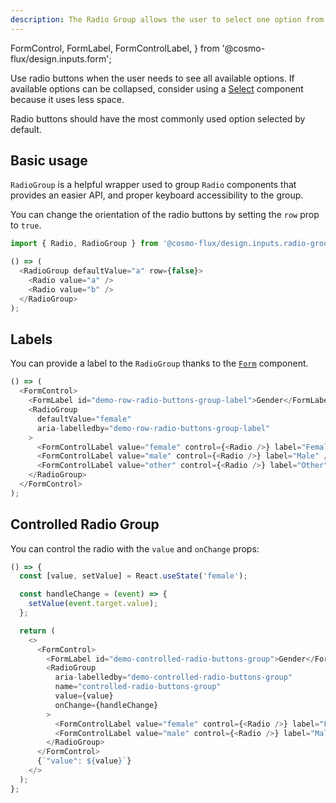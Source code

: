 ```yaml
---
description: The Radio Group allows the user to select one option from a set.
---
```


  FormControl,
  FormLabel,
  FormControlLabel,
} from '@cosmo-flux/design.inputs.form';

Use radio buttons when the user needs to see all available options. If available options can be collapsed, consider using a [Select](https://bit.cloud/cosmo-flux.design/inputs/select) component because it uses less space.

Radio buttons should have the most commonly used option selected by default.

## Basic usage

`RadioGroup` is a helpful wrapper used to group `Radio` components that provides an easier API, and proper keyboard accessibility to the group.

You can change the orientation of the radio buttons by setting the `row` prop to `true`.

```ts
import { Radio, RadioGroup } from '@cosmo-flux/design.inputs.radio-group';
```

```js live
() => (
  <RadioGroup defaultValue="a" row={false}>
    <Radio value="a" />
    <Radio value="b" />
  </RadioGroup>
);
```

## Labels

You can provide a label to the `RadioGroup` thanks to the [`Form`](https://bit.cloud/cosmo-flux.design/inputs/form) component.

```js live
() => (
  <FormControl>
    <FormLabel id="demo-row-radio-buttons-group-label">Gender</FormLabel>
    <RadioGroup
      defaultValue="female"
      aria-labelledby="demo-row-radio-buttons-group-label"
    >
      <FormControlLabel value="female" control={<Radio />} label="Female" />
      <FormControlLabel value="male" control={<Radio />} label="Male" />
      <FormControlLabel value="other" control={<Radio />} label="Other" />
    </RadioGroup>
  </FormControl>
);
```

## Controlled Radio Group

You can control the radio with the `value` and `onChange` props:

```js live
() => {
  const [value, setValue] = React.useState('female');

  const handleChange = (event) => {
    setValue(event.target.value);
  };

  return (
    <>
      <FormControl>
        <FormLabel id="demo-controlled-radio-buttons-group">Gender</FormLabel>
        <RadioGroup
          aria-labelledby="demo-controlled-radio-buttons-group"
          name="controlled-radio-buttons-group"
          value={value}
          onChange={handleChange}
        >
          <FormControlLabel value="female" control={<Radio />} label="Female" />
          <FormControlLabel value="male" control={<Radio />} label="Male" />
        </RadioGroup>
      </FormControl>
      {`"value": ${value}`}
    </>
  );
};
```
